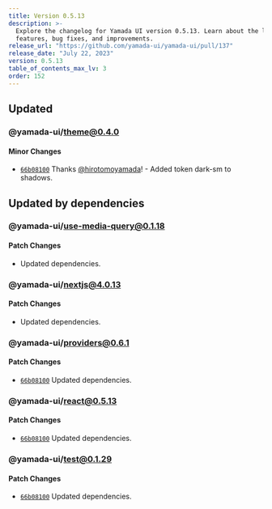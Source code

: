 ```yaml
---
title: Version 0.5.13
description: >-
  Explore the changelog for Yamada UI version 0.5.13. Learn about the latest
  features, bug fixes, and improvements.
release_url: "https://github.com/yamada-ui/yamada-ui/pull/137"
release_date: "July 22, 2023"
version: 0.5.13
table_of_contents_max_lv: 3
order: 152
---
```


## Updated

### @yamada-ui/theme@0.4.0

#### Minor Changes

- [`66b08100`](https://github.com/hirotomoyamada/yamada-ui/commit/66b081004f7ce5d47173bbd5d1a967a3f8d16241) Thanks [@hirotomoyamada](https://github.com/hirotomoyamada)! - Added token dark-sm to shadows.

## Updated by dependencies

### @yamada-ui/use-media-query@0.1.18

#### Patch Changes

- Updated dependencies.

### @yamada-ui/nextjs@4.0.13

#### Patch Changes

- Updated dependencies.

### @yamada-ui/providers@0.6.1

#### Patch Changes

- [`66b08100`](https://github.com/hirotomoyamada/yamada-ui/commit/66b081004f7ce5d47173bbd5d1a967a3f8d16241) Updated dependencies.

### @yamada-ui/react@0.5.13

#### Patch Changes

- [`66b08100`](https://github.com/hirotomoyamada/yamada-ui/commit/66b081004f7ce5d47173bbd5d1a967a3f8d16241) Updated dependencies.

### @yamada-ui/test@0.1.29

#### Patch Changes

- [`66b08100`](https://github.com/hirotomoyamada/yamada-ui/commit/66b081004f7ce5d47173bbd5d1a967a3f8d16241) Updated dependencies.
